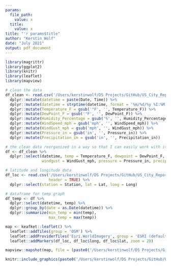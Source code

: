```yaml
---
params:
  file_path:
    value: x
  title:
    value: x
title: "'r params$title"
author: "Kerstin Wolf"
date: "July 2021"
output: pdf_document
---
```


```r
library(magrittr)
library(ggplot2)
library(knitr)
library(leaflet)
library(mapview)
```

```r
# clean the data
df_clean <- read.csv('/Users/kerstinwolf/DS Projects/GitHub/US_City_Report_Generator_Project/data/city_weather_data/chicago_data.csv', header = TRUE) %>%
  dplyr::mutate(datetime = paste(Date, Time)) %>%
  dplyr::mutate(datetime = strptime(datetime, format = '%m/%d/%y %I:%M %p')) %>%
  dplyr::mutate(Temperature_F = gsub('°F', '', Temperature_F)) %>%
  dplyr::mutate(DewPoint_F = gsub('°F', '', DewPoint_F)) %>%
  dplyr::mutate(Humidity_Percentage = gsub('%', '', Humidity_Percentage)) %>%
  dplyr::mutate(WindSpeed_mph = gsub('mph', '', WindSpeed_mph)) %>%
  dplyr::mutate(WindGust_mph = gsub('mph', '', WindGust_mph)) %>%
  dplyr::mutate(Pressure_in = gsub('in', '', Pressure_in)) %>%
  dplyr::mutate(Precipitation_in = gsub('in', '', Precipitation_in))
```

```r
# the clean data reorganized in a way so that I can easily work with it
df <- df_clean %>%
  dplyr::select(datetime, temp = Temperature_F, dewpoint = DewPoint_F, humidity = Humidity_Percentage, wind = Wind, windspeed = WindSpeed_mph, 
                windgust = WindGust_mph, pressure = Pressure_in, precip = Precipitation_in, condition = Condition, loc = Location, Station)
```

```r
# latitude and longitude data
df_loc <- read.csv('/Users/kerstinwolf/DS Projects/GitHub/US_City_Report_Generator_Project/data/weather_station_location.csv', 
                   header = TRUE) %>%
  dplyr::select(station = Station, lat = Lat, long = Long)
```


```r
# dataframe for temp graph
df_temp <- df %>%
  dplyr::select(datetime, temp) %>%
  dplyr::group_by(date = as.Date(datetime)) %>%
  dplyr::summarize(min_temp = min(temp),
                   max_temp = max(temp))
```

```r
map <- keafket::leaflet() %>%
  leaflet::addTiles(group = 'OSM') %>%
  leaflet::addProviderTiles('Esri.WorldImagery', group = 'ESRI (default)') %>%
  leaflet::addMarkers(df_loc, df_loc$long, df_loc$lat, zoom = 20)

mapview::mapshot(map, file = (paste0('/Users/kerstinwolf/DS Projects/GitHub/US_City_Report_Generator_Project/map images/', df_loc$station, '_map.png'))) 
```

```r
knitr::include_graphics(paste0('/Users/kerstinwolf/DS Projects/GitHub/US_City_Report_Generator_Project/map images/', df_loc$station, '_map.png'))
```











